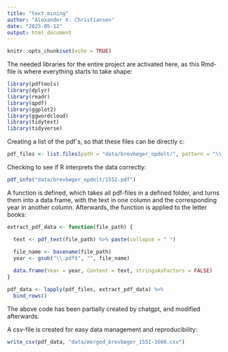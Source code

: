 ```yaml
---
title: "text_mining"
author: "Alexander V. Christiansen"
date: "2025-05-12"
output: html_document
---
```


```r
knitr::opts_chunk$set(echo = TRUE)
```

The needed libraries for the entire project are activated here, as this Rmd-file is where everything starts to take shape:  
```r
library(pdftools)
library(dplyr)
library(readr)
library(qpdf)
library(ggplot2)
library(ggwordcloud)
library(tidytext)
library(tidyverse)
```

Creating a list of the pdf´s, so that these files can be directly c:
```r
pdf_files <- list.files(path = "data/brevbøger_opdelt/", pattern = "\\.pdf$", full.names = TRUE)
```

Checking to see if R interprets the data correctly: 
```r
pdf_info("data/brevbøger_opdelt/1552.pdf")
```

A function is defined, which takes all pdf-files in a defined folder, and turns them into a data frame, with the text in one column and the corresponding year in another column. Afterwards, the function is applied to the letter books:
```r
extract_pdf_data <- function(file_path) {

  text <- pdf_text(file_path) %>% paste(collapse = " ") 

  file_name <- basename(file_path)
  year <- gsub("\\.pdf$", "", file_name)
  
  data.frame(Year = year, Content = text, stringsAsFactors = FALSE)
}

pdf_data <- lapply(pdf_files, extract_pdf_data) %>%
  bind_rows()
```
The above code has been partially created by chatgpt, and modified afterwards.

A csv-file is created for easy data management and reproducibility: 
```r
write_csv(pdf_data, "data/merged_brevbøger_1551-1660.csv")
```

